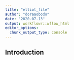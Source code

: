 ```yaml
---
title: "elliot_file"
author: "doraaobodo"
date: "2020-07-13"
output: workflowr::wflow_html
editor_options:
  chunk_output_type: console
---
```


## Introduction

```r

```

